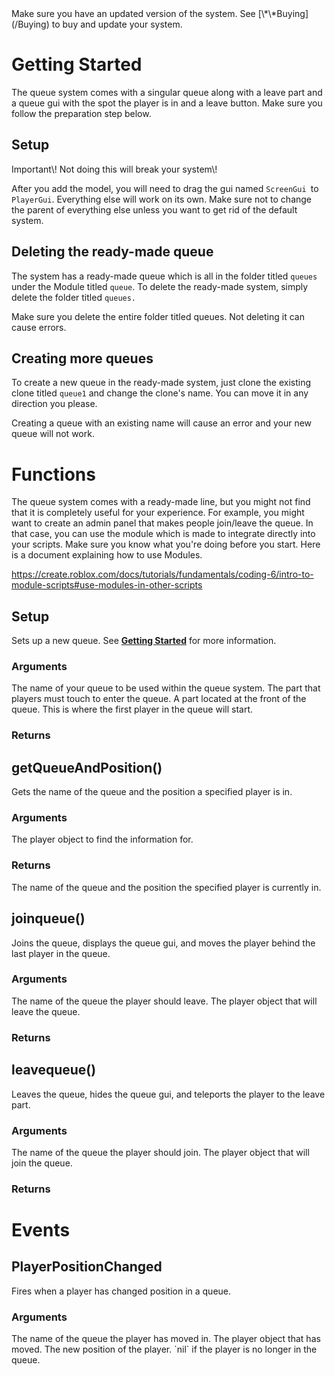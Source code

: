<Info>
  Make sure you have an updated version of the system. See [\*\*Buying](/Buying) to buy and update your system.
</Info>

# Getting Started

The queue system comes with a singular queue along with a leave part and a queue gui with the spot the player is in and a leave button. Make sure you follow the preparation step below.

## Setup

<Danger>
  Important\! Not doing this will break your system\!
</Danger>

After you add the model, you will need to drag the gui named `ScreenGui `to` PlayerGui`. Everything else will work on its own. Make sure not to change the parent of everything else unless you want to get rid of the default system.

## Deleting the ready-made queue

The system has a ready-made queue which is all in the folder titled `queues` under the Module titled `queue`. To delete the ready-made system, simply delete the folder titled `queues.`

<Danger>
  Make sure you delete the entire folder titled queues. Not deleting it can cause errors.
</Danger>

## Creating more queues

To create a new queue in the ready-made system, just clone the existing clone titled `queue1` and change the clone's name. You can move it in any direction you please.

<Warning>
  Creating a queue with an existing name will cause an error and your new queue will not work.
</Warning>

# Functions

The queue system comes with a ready-made line, but you might not find that it is completely useful for your experience. For example, you might want to create an admin panel that makes people join/leave the queue. In that case, you can use the module which is made to integrate directly into your scripts. Make sure you know what you're doing before you start. Here is a document explaining how to use Modules.

https://create.roblox.com/docs/tutorials/fundamentals/coding-6/intro-to-module-scripts#use-modules-in-other-scripts

## Setup

Sets up a new queue. See [**Getting Started**](https://player.mintlify.app/Systems/Queue#getting-started) for more information.

### **Arguments**

<ResponseField name="name" type="String" required>
  The name of your queue to be used within the queue system.
</ResponseField>

<ResponseField name="start" type="Part" required>
  The part that players must touch to enter the queue.
</ResponseField>

<ResponseField name="front" type="Part" required>
  A part located at the front of the queue. This is where the first player in the queue will start.
</ResponseField>

### Returns

<Card title="Does not return anything." icon="x" iconType="regular" color="#f90404">
  
</Card>

## getQueueAndPosition()

Gets the name of the queue and the position a specified player is in.

### **Arguments**

<ResponseField name="player" type="Player Object" required>
  The player object to find the information for.
</ResponseField>

### Returns

<ResponseField name="Queue, Position" type="Tuple" default="nil, nil">
  The name of the queue and the position the specified player is currently in.
</ResponseField>

## joinqueue()

Joins the queue, displays the queue gui, and moves the player behind the last player in the queue.

### **Arguments**

<ResponseField name="queue" type="string" required>
  The name of the queue the player should leave.
</ResponseField>

<ResponseField name="player" type="Player Object" required>
  The player object that will leave the queue.
</ResponseField>

### Returns

<Card title="Does not return anything." icon="x" iconType="regular" color="#f90404">
  
</Card>

## leavequeue()

Leaves the queue, hides the queue gui, and teleports the player to the leave part.

### **Arguments**

<ResponseField name="queue" type="string" required>
  The name of the queue the player should join.
</ResponseField>

<ResponseField name="player" type="Player Object" required>
  The player object that will join the queue.
</ResponseField>

### Returns

<Card title="Does not return anything." icon="x" iconType="regular" color="#f90404">
  
</Card>

# Events

## PlayerPositionChanged

Fires when a player has changed position in a queue.

### **Arguments**

<ResponseField name="queue" type="string">
  The name of the queue the player has moved in.
</ResponseField>

<ResponseField name="player" type="Player Object">
  The player object that has moved.
</ResponseField>

<ResponseField name="position" type="number">
  The new position of the player. `nil` if the player is no longer in the queue.
</ResponseField>